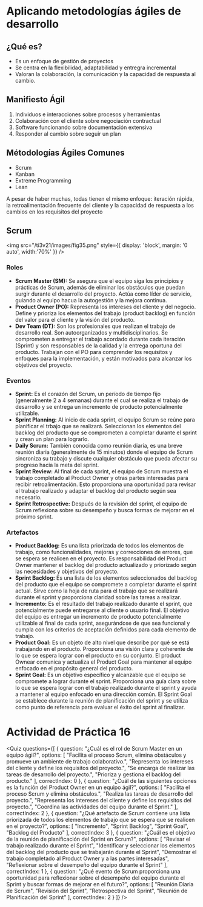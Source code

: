 
# Aplicando metodologías ágiles de desarrollo

## ¿Qué es?
- Es un enfoque de gestión de proyectos
- Se centra en la flexibilidad, adaptabilidad y entregra incremental
- Valoran la colaboración, la comunicación y la capacidad de respuesta al cambio.

## Manifiesto Ágil
1. Individuos e interacciones sobre procesos y herramientas
2. Colaboración con el cliente sobre negociación contractual
3. Software funcionando sobre documentación extensiva
4. Responder al cambio sobre seguir un plan

## Métodologías Ágiles Comunes
- Scrum
- Kanban
- Extreme Programming
- Lean

A pesar de haber muchas, todas tienen el mismo enfoque: iteración rápida, la retroalimentación frecuente del cliente y la capacidad de respuesta a los cambios en los requisitos del proyecto

## Scrum

<img 
    src="/ti3v21/images/fig35.png"
    style={{ display: 'block', margin: '0 auto', width:'70%' }} 
/>

### Roles 

- **Scrum Master (SM):** Se asegura que el equipo siga los principios y prácticas de Scrum, además de eliminar los obstáculos que puedan surgir durante el desarrollo del proyecto. Actúa como líder de servicio, guiando al equipo hacua la autogestión y la mejora continua.	
- **Product Owner (PO):** Representa los intereses del cliente y del negocio. Define y prioriza los elementos del trabajo (product backlog) en función del valor para el cliente y la visión del producto.
- **Dev Team (DT):** Son los profesionales que realizan el trabajo de desarrollo real. Son autoorganizados y multidisciplinarios. Se comprometen a entregar el trabajo acordado durante cada iteración (Sprint) y son responsables de la calidad y la entrega oportuna del producto. Trabajan con el PO para comprender los requisitos y enfoques para la implementación, y están motivados para alcanzar los objetivos del proyecto.

### Eventos

- **Sprint:** Es el corazón del Scrum, un período de tiempo fijo (generalmente 2 a 4 semanas) durante el cual se realiza el trabajo de desarrollo y se entrega un incremento de producto potencialmente utilizable.
- **Sprint Planning:** Al inicio de cada sprint, el equipo Scrum se reúne para planificar el trbajo que se realizará. Seleccionan los elementos del backlog del producto que se comprometen a completar durante el sprint y crean un plan para lograrlo.
- **Daily Scrum:** También conocida como reunión diaria, es una breve reunión diaria (generalmente de 15 minutos) donde el equipo de Scrum sincroniza su trabajo y discute cualquier obstáculo que pueda afectar su progreso hacia la meta del sprint.
- **Sprint Review:** Al final de cada sprint, el equipo de Scrum muestra el trabajo completado al Product Owner y otras partes interesadas para recibir retroalimentación. Esto proporciona una oportunidad para revisar el trabajo realizado y adaptar el backlog del producto según sea necesario.
- **Sprint Retrospective:** Después de la revisión del sprint, el equipo de Scrum reflexiona sobre su desempeño y busca formas de mejorar en el próximo sprint.

### Artefactos

- **Product Backlog:** Es una lista priorizada de todos los elementos de trabajo, como funcionalidades, mejoras y correcciones de errores, que se espera se realicen en el proyecto. Es responsabilidad del Product Owner mantener el backlog del producto actualizado y priorizado según las necesidades y objetivos del proyecto.
- **Sprint Backlog:** Es una lista de los elementos seleccionados del backlog del producto que el equipo se compromete a completar durante el sprint actual. Sirve como la hoja de ruta para el trabajo que se realizará durante el sprint y proporciona claridad sobre las tareas a realizar.
- **Incremento:** Es el resultado del trabajo realizado durante el sprint, que potencialmente puede entregarse al cliente o usuario final. El objetivo del equipo es entregar un incremento de producto potencialmente utilizable al final de cada sprint, asegurándose de que sea funcional y cumpla con los criterios de aceptación definidos para cada elemento de trabajo.
- **Product Goal:** Es un objeto de alto nivel que describe por qué se está trabajando en el producto. Proporciona una visión clara y coherente de lo que se espera lograr con el producto en su conjunto. El product Ownear comunica y actualiza el Product Goal para mantener al equipo enfocado en el propósito general del producto.
- **Sprint Goal:** Es un objetivo específico y alcanzable que el equipo se compromete a lograr durante el sprint. Proporciona una guía clara sobre lo que se espera lograr con el trabajo realizado durante el sprint y ayuda a mantener al equipo enfocado en una dirección común. El Sprint Goal se establece durante la reunión de planificación del sprint y se utiliza como punto de referencia para evaluar el éxito del sprint al finalizar.

# Actividad de Práctica 16

<Quiz questions={[
  {
    question: "¿Cuál es el rol de Scrum Master en un equipo ágil?",
    options: [
      "Facilita el proceso Scrum, elimina obstáculos y promueve un ambiente de trabajo colaborativo.",
      "Representa los intereses del cliente y define los requisitos del proyecto.",
      "Se encarga de realizar las tareas de desarrollo del proyecto.",
      "Prioriza y gestiona el backlog del producto."
    ],
    correctIndex: 0
  },
  {
    question: "¿Cuál de las siguientes opciones es la función del Product Owner en un equipo ágil?",
    options: [
      "Facilita el proceso Scrum y elimina obstáculos.",
      "Realiza las tareas de desarrollo del proyecto.",
      "Representa los intereses del cliente y define los requisitos del proyecto.",
      "Coordina las actividades del equipo durante el Sprint."
    ],
    correctIndex: 2
  },
  {
    question: "¿Qué artefacto de Scrum contiene una lista priorizada de todos los elementos de trabajo que se espera que se realicen en el proyecto?",
    options: [
      "Incremento",
      "Sprint Backlog",
      "Sprint Goal",
      "Backlog del Producto"
    ],
    correctIndex: 3
  },
  {
    question: "¿Cuál es el objetivo de la reunión de planificación del Sprint en Scrum?",
    options: [
      "Revisar el trabajo realizado durante el Sprint",
      "Identificar y seleccionar los elementos del backlog del producto que se trabajarán durante el Sprint",
      "Demostrar el trabajo completado al Product Owner y a las partes interesadas",
      "Reflexionar sobre el desempeño del equipo durante el Sprint"
    ],
    correctIndex: 1
  },
  {
    question: "¿Qué evento de Scrum proporciona una oportunidad para reflexionar sobre el desempeño del equipo durante el Sprint y buscar formas de mejorar en el futuro?",
    options: [
      "Reunión Diaria de Scrum",
      "Revisión del Sprint",
      "Retrospectiva del Sprint",
      "Reunión de Planificación del Sprint"
    ],
    correctIndex: 2
  }
]} />